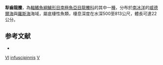 {{Speciesbox
| taxon = Vomeridens infuscipinnis
| binomial_authority = [[DeWitt|DeWitt]], 1964
| status = LC
| status_system = IUCN3.1
}}

'''犁齒龍鰧'''，為[[輻鰭魚綱|輻鰭魚綱]][[鱸形目|鱸形目]][[南極魚亞目|南極魚亞目]][[龍鰧科|龍鰧科]]的其中一[[種|種]]，分布於[[南冰洋|南冰洋]]的[[威德爾海|威德爾海]]與[[羅斯海|羅斯海]]海域，屬底棲性魚類，棲息深度在水深500至813公尺，體長可達22公分。

==参考文献==
*{{FishBase_species|genus=Vomeridens|species=infuscipinnis|year=2011|month=12}}

{{Taxonbar}}
[[Category:IUCN红色名录无危物种|VI]]
[[Category:犁齒龍鰧屬|infuscipinnis]]
[[Category:1964年描述的鱼类|V]]